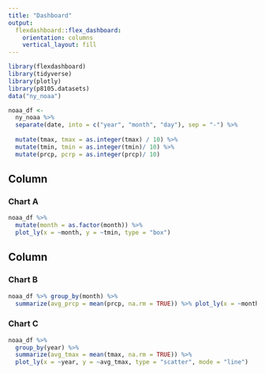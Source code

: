 ```yaml
---
title: "Dashboard"
output: 
  flexdashboard::flex_dashboard:
    orientation: columns
    vertical_layout: fill
---
```


```r
library(flexdashboard)
library(tidyverse)
library(plotly)
library(p8105.datasets)
data("ny_noaa")

noaa_df <- 
  ny_noaa %>% 
  separate(date, into = c("year", "month", "day"), sep = "-") %>% 
  
  mutate(tmax, tmax = as.integer(tmax) / 10) %>% 
  mutate(tmin, tmin = as.integer(tmin)/ 10) %>%  
  mutate(prcp, pcrp = as.integer(prcp)/ 10)
```



Column {data-width=650}
-----------------------------------------------------------------------

### Chart A

```r
noaa_df %>% 
  mutate(month = as.factor(month)) %>% 
  plot_ly(x = ~month, y = ~tmin, type = "box")
```

Column {data-width=350}
-----------------------------------------------------------------------

### Chart B

```r
noaa_df %>% group_by(month) %>% 
  summarize(avg_prcp = mean(prcp, na.rm = TRUE)) %>% plot_ly(x = ~month, y = ~avg_prcp, type = "scatter", mode = "line") 
```

### Chart C

```r
noaa_df %>% 
  group_by(year) %>% 
  summarize(avg_tmax = mean(tmax, na.rm = TRUE)) %>%
  plot_ly(x = ~year, y = ~avg_tmax, type = "scatter", mode = "line")
```

